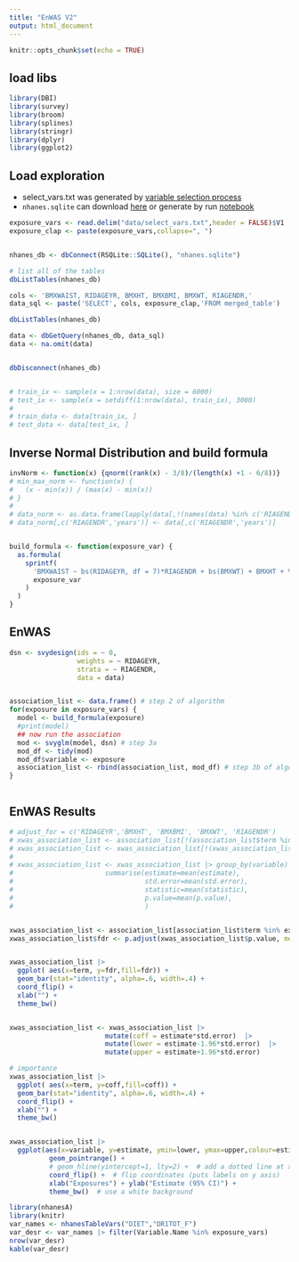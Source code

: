 ```yaml
---
title: "EnWAS V2"
output: html_document
---
```


```r
knitr::opts_chunk$set(echo = TRUE)
```

## load libs
```r
library(DBI)
library(survey)
library(broom)
library(splines)
library(stringr)
library(dplyr)
library(ggplot2)

```

## Load exploration

- select_vars.txt was generated by [variable selection process](https://ccb-hms.github.io/Imputation/diet_var_selection.html)
- `nhanes.sqlite` can download [here](https://github.com/ccb-hms/Imputation/blob/main/nhanes.sqlite) or generate by run [notebook](https://ccb-hms.github.io/Imputation/nhanes_exploratory.html)

```r


exposure_vars <- read.delim("data/select_vars.txt",header = FALSE)$V1
exposure_clap <- paste(exposure_vars,collapse=", ")


nhanes_db <- dbConnect(RSQLite::SQLite(), "nhanes.sqlite")

# list all of the tables
dbListTables(nhanes_db)

cols <- 'BMXWAIST, RIDAGEYR, BMXHT, BMXBMI, BMXWT, RIAGENDR,'
data_sql <- paste('SELECT', cols, exposure_clap,'FROM merged_table')

dbListTables(nhanes_db)

data <- dbGetQuery(nhanes_db, data_sql)
data <- na.omit(data)


dbDisconnect(nhanes_db)


# train_ix <- sample(x = 1:nrow(data), size = 6000)
# test_ix <- sample(x = setdiff(1:nrow(data), train_ix), 3000)
# 
# train_data <- data[train_ix, ]
# test_data <- data[test_ix, ]
```


## Inverse Normal Distribution and build formula

```r
invNorm <- function(x) {qnorm((rank(x) - 3/8)/(length(x) +1 - 6/8))}
# min_max_norm <- function(x) {
#   (x - min(x)) / (max(x) - min(x))
# }
# 
# data_norm <- as.data.frame(lapply(data[,!(names(data) %in% c('RIAGENDR','years'))], min_max_norm))
# data_norm[,c('RIAGENDR','years')] <- data[,c('RIAGENDR','years')]


build_formula <- function(exposure_var) {
  as.formula(
    sprintf(
      'BMXWAIST ~ bs(RIDAGEYR, df = 7)*RIAGENDR + bs(BMXWT) + BMXHT + %s',
      exposure_var
    )
  )
}


```



## EnWAS

```r


dsn <- svydesign(ids = ~ 0,
                 weights = ~ RIDAGEYR,
                 strata = ~ RIAGENDR,
                 data = data)


association_list <- data.frame() # step 2 of algorithm
for(exposure in exposure_vars) {
  model <- build_formula(exposure)
  #print(model)
  ## now run the association
  mod <- svyglm(model, dsn) # step 3a
  mod_df <- tidy(mod)
  mod_df$variable <- exposure
  association_list <- rbind(association_list, mod_df) # step 3b of algorithm
}



```


## EnWAS Results

```r
# adjust_for = c('RIDAGEYR','BMXHT', 'BMXBMI', 'BMXWT', 'RIAGENDR')
# xwas_association_list <- association_list[!(association_list$term %in% adjust_for), ]
# xwas_association_list <- xwas_association_list[!(xwas_association_list$term %in% '(Intercept)'), ]
# 
# xwas_association_list <- xwas_association_list |> group_by(variable) |>
#                       summarise(estimate=mean(estimate),
#                                 std.error=mean(std.error),
#                                 statistic=mean(statistic),
#                                 p.value=mean(p.value),
#                                 )


xwas_association_list <- association_list[association_list$term %in% exposure_vars, ]
xwas_association_list$fdr <- p.adjust(xwas_association_list$p.value, method='BY')


xwas_association_list |>
  ggplot( aes(x=term, y=fdr,fill=fdr)) +
  geom_bar(stat="identity", alpha=.6, width=.4) +
  coord_flip() +
  xlab("") +
  theme_bw()


xwas_association_list <- xwas_association_list |> 
                        mutate(coff = estimate*std.error)  |>
                        mutate(lower = estimate-1.96*std.error)  |>
                        mutate(upper = estimate+1.96*std.error)

# importance
xwas_association_list |>
  ggplot( aes(x=term, y=coff,fill=coff)) +
  geom_bar(stat="identity", alpha=.6, width=.4) +
  coord_flip() +
  xlab("") +
  theme_bw()


xwas_association_list |>
  ggplot(aes(x=variable, y=estimate, ymin=lower, ymax=upper,colour=estimate)) +
          geom_pointrange() + 
          # geom_hline(yintercept=1, lty=2) +  # add a dotted line at x=1 after flip
          coord_flip() +  # flip coordinates (puts labels on y axis)
          xlab("Exposures") + ylab("Estimate (95% CI)") +
          theme_bw()  # use a white background

library(nhanesA)
library(knitr)
var_names <- nhanesTableVars("DIET","DR1TOT_F")
var_desr <- var_names |> filter(Variable.Name %in% exposure_vars)
nrow(var_desr)
kable(var_desr)
  
```


